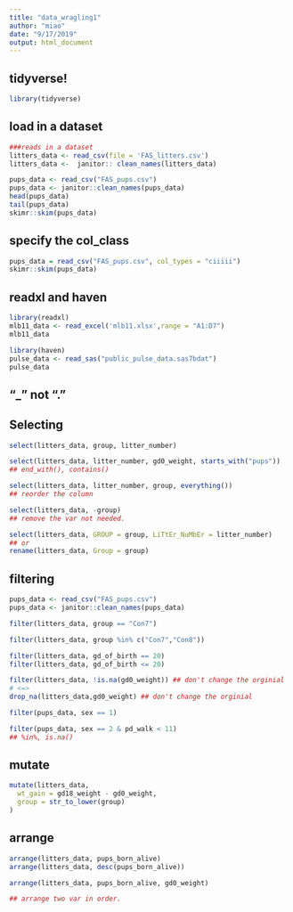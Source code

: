 ```yaml
---
title: "data_wragling1"
author: "miao"
date: "9/17/2019"
output: html_document
---
```


## tidyverse!
```r
library(tidyverse)
```

## load in a dataset
```r
###reads in a dataset
litters_data <- read_csv(file = 'FAS_litters.csv')
litters_data <-  janitor:: clean_names(litters_data)

pups_data <- read_csv("FAS_pups.csv")
pups_data <- janitor::clean_names(pups_data)
head(pups_data)
tail(pups_data)
skimr::skim(pups_data)

```

## specify the col_class
```r
pups_data = read_csv("FAS_pups.csv", col_types = "ciiiii")
skimr::skim(pups_data)
```

## readxl and haven

```r
library(readxl)
mlb11_data <- read_excel('mlb11.xlsx',range = "A1:D7")
mlb11_data
```

```r
library(haven)
pulse_data <- read_sas("public_pulse_data.sas7bdat")
pulse_data
```

## "_" not "."

## Selecting

```r
select(litters_data, group, litter_number)

select(litters_data, litter_number, gd0_weight, starts_with("pups"))
## end_with(), contains()

select(litters_data, litter_number, group, everything()) 
## reorder the column

select(litters_data, -group)
## remove the var not needed.

select(litters_data, GROUP = group, LiTtEr_NuMbEr = litter_number)
## or
rename(litters_data, Group = group)

```


## filtering

```r
pups_data <- read_csv("FAS_pups.csv")
pups_data <- janitor::clean_names(pups_data)

filter(litters_data, group == "Con7")

filter(litters_data, group %in% c("Con7","Con8"))

filter(litters_data, gd_of_birth == 20)
filter(litters_data, gd_of_birth <= 20)

filter(litters_data, !is.na(gd0_weight)) ## don't change the orginial
# <=>
drop_na(litters_data,gd0_weight) ## don't change the orginial

filter(pups_data, sex == 1)

filter(pups_data, sex == 2 & pd_walk < 11)
## %in%, is.na()
```


## mutate

```r
mutate(litters_data,
  wt_gain = gd18_weight - gd0_weight,
  group = str_to_lower(group)
)

```


## arrange
```r
arrange(litters_data, pups_born_alive)
arrange(litters_data, desc(pups_born_alive))

arrange(litters_data, pups_born_alive, gd0_weight)

## arrange two var in order.
```

